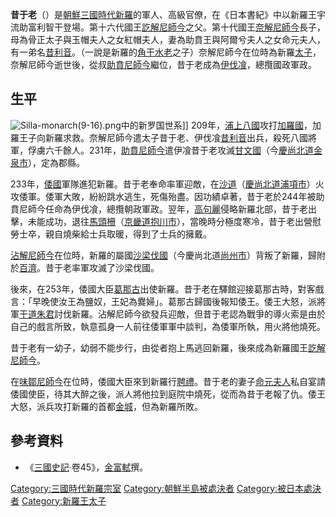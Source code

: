 {{noteTA
|T=zh-hans:昔于老; zh-hant:昔于老;
|1=zh-hans:昔于老; zh-hant:昔于老;
|2=zh-hans:于道朱君; zh-hant:于道朱君;
}}
{{Infobox Korean name|
hangul=석우로|
hanja=昔于老|
rr=Seok Uro|
mr=Seok Uro|
}}
'''昔于老'''（{{bd|？||253年||}}）是[[朝鮮三國時代|朝鮮三國時代]][[新羅|新羅]]的軍人、高級官僚，在《日本書紀》中以新羅王宇流助富利智干登場。第十六代國王[[訖解尼師今|訖解尼師今]]之父。第十代國王[[奈解尼師今|奈解尼師今]]長子，母為骨正太子與玉帽夫人之女紅帽夫人，妻為助賁王與阿爾兮夫人之女命元夫人，有一弟名[[昔利音|昔利音]]。（一說是新羅的[[角干|角干]][[水老|水老]]之子）奈解尼師今在位時為新羅[[太子|太子]]，奈解尼師今逝世後，從叔[[助賁尼師今|助賁尼師今]]繼位，昔于老成為[[伊伐飡|伊伐飡]]，總攬國政軍政。

==生平==
[[File:Silla-monarch(9-16).png|left]]中的新罗国世系]]
209年，[[浦上八國|浦上八國]]攻打[[加羅國|加羅國]]，加羅王子向新羅求救。奈解尼師今遣太子昔于老、伊伐飡[[昔利音|昔利音]]出兵，殺死八國將軍，俘虜六千餘人。231年，[[助賁尼師今|助賁尼師今]]遣伊飡昔于老攻滅[[甘文國|甘文國]]（今[[慶尚北道|慶尚北道]][[金泉市|金泉市]]），定為郡縣。

233年，[[倭國|倭國]]軍隊進犯新羅。昔于老奉命率軍迎敵，在[[沙道|沙道]]（[[慶尚北道|慶尚北道]][[浦項市|浦項市]]）火攻倭軍。倭軍大敗，紛紛跳水逃生，死傷殆盡。因功績卓著，昔于老於244年被助賁尼師今任命為伊伐飡，總攬朝政軍政。翌年，[[高句麗|高句麗]]侵略新羅北部，昔于老出擊，未能成功，退往[[馬頭柵|馬頭柵]]（[[京畿道|京畿道]][[抱川市|抱川市]]），當晚時分極度寒冷，昔于老出營慰勞士卒，親自燒柴給士兵取暖，得到了士兵的擁戴。

[[沾解尼師今|沾解尼師今]]在位時，新羅的屬國[[沙梁伐國|沙梁伐國]]（今慶尚北道[[尚州市|尚州市]]）背叛了新羅，歸附於[[百濟|百濟]]。昔于老率軍攻滅了沙梁伐國。

後來，在253年，倭國大臣[[葛那古|葛那古]]出使新羅。昔于老在驛館迎接葛那古時，對客戲言：「早晚使汝王為鹽奴，王妃為爨婦」。葛那古歸國後報知倭王。倭王大怒，派將軍[[于道朱君|于道朱君]]討伐新羅。沾解尼師今欲發兵迎敵，但昔于老認為戰爭的導火索是由於自己的戲言所致，執意孤身一人前往倭軍軍中談判，為倭軍所執，用火將他燒死。

昔于老有一幼子，幼弱不能步行，由從者抱上馬逃回新羅，後來成為新羅國王[[訖解尼師今|訖解尼師今]]。

在[[味鄒尼師今|味鄒尼師今]]在位時，倭國大臣來到新羅行[[聘禮|聘禮]]。昔于老的妻子[[命元夫人|命元夫人]]私自宴請倭國使臣，待其大醉之後，派人將他拉到庭院中燒死，從而為昔于老報了仇。倭王大怒，派兵攻打新羅的首都[[慶州市|金城]]，但為新羅所敗。
== 參考資料 ==
*《[[三國史記|三國史記]]·卷45》，[[金富軾|金富軾]]撰。
[[Category:三國時代新羅宗室|Category:三國時代新羅宗室]]
[[Category:朝鮮半島被處決者|Category:朝鮮半島被處決者]]
[[Category:被日本處決者|Category:被日本處決者]]
[[Category:新羅王太子|Category:新羅王太子]]